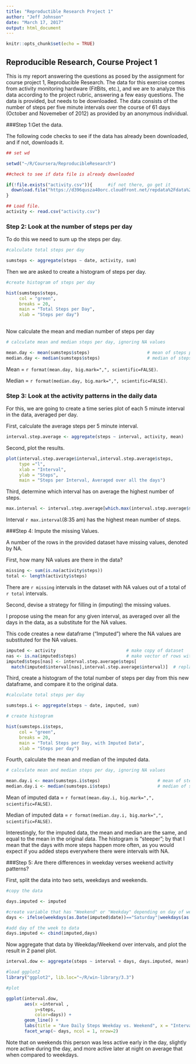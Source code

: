---
title: "Reproductible Research Project 1"
author: "Jeff Johnson"
date: "March 17, 2017"
output: html_document
---

```{r setup, include=FALSE}
knitr::opts_chunk$set(echo = TRUE)
```

## Reproducible Research, Course Project 1

This is my report answering the questions as posed by the assignment for course project 1, Reproducible Research. The data for this exercise comes from activity monitoring hardware (FitBits, etc.), and we are to analyze this data according to the project rubric, answering a few easy questions. The data is provided, but needs to be downloaded. The data consists of the number of steps per five minute intervals over the course of 61 days (October and Novemeber of 2012) as provided by an anonymous individual. 

###Step 1:Get the data.  

The following code checks to see if the data has already been downloaded, and if not, downloads it. 

```{r data}
## set wd 

setwd("~/R/Coursera/ReproducibleResearch")

##check to see if data file is already downloaded

if(!file.exists("activity.csv")){      #if not there, go get it
  download.file("https://d396qusza40orc.cloudfront.net/repdata%2Fdata%2Factivity.zip",activity.csv)                      #download data
}

## Load file. 
activity <- read.csv("activity.csv")

```

### Step 2: Look at the number of steps per day

To do this we need to sum up the steps per day. 

```{r total.steps}
#calculate total steps per day

sumsteps <- aggregate(steps ~ date, activity, sum)
```
Then we are asked to create a histogram of steps per day.
```{r histogram}
#create histogram of steps per day

hist(sumsteps$steps,
     col = "green",
     breaks = 20,
     main = "Total Steps per Day",
     xlab = "Steps per day") 
  
```

Now calculate the mean and median number of steps per day

```{r mean.median.per.day}
# calculate mean and median steps per day, ignoring NA values

mean.day <- mean(sumsteps$steps)                      # mean of steps per day  
median.day <- median(sumsteps$steps)                  # median of steps per dayplot
```
Mean = `r format(mean.day, big.mark=",", scientific=FALSE) `.

Median = `r format(median.day, big.mark=",", scientific=FALSE)`.

### Step 3: Look at the activity patterns in the daily data

For this, we are going to create a time series plot of each 5 minute interval in the data, averaged per day. 

First, calculate the average steps per 5 minute interval.

``` {r interval.step.average}

interval.step.average <- aggregate(steps ~ interval, activity, mean)

```

Second, plot the results. 

``` {r plotdaily}
plot(interval.step.average$interval,interval.step.average$steps, 
     type ="l", 
     xlab = "Interval",
     ylab = "Steps",
     main = "Steps per Interval, Averaged over all the days")

```

Third, determine which interval has on average the highest number of steps.

``` {r  max.interval}

max.interval <- interval.step.average[which.max(interval.step.average$steps),1]

```

Interval `r max.interval `(8:35 am) has the highest mean number of steps. 

###Step 4: Impute the missing Values.

A number of the rows in the provided dataset have missing values, denoted by NA.  

First, how  many NA values are there in the data?

``` {r missing values}
missing <- sum(is.na(activity$steps))
total <- length(activity$steps)
```

There are `r missing ` intervals in the dataset with NA values out of a total of `r total ` intervals.

Second, devise a strategy for filling in (imputing) the missing values. 

I propose using the mean for any given interval, as averaged over all the days in the data, as a substitute for the NA values.  

This code creates a new dataframe ("Imputed") where the NA values are substituted for the NA values.

``` {r imputed}

imputed <- activity                           # make copy of dataset
nas <- is.na(imputed$steps)                   # make vector of rows with NA values
imputed$steps[nas] <- interval.step.average$steps[
  match(imputed$interval[nas],interval.step.average$interval)]  # replace NA values with mean for that interval

```

Third, create a histogram of the total number of steps per day from this new dataframe, and compare it to the original data.

``` {r imputed histogram} 
#calculate total steps per day

sumsteps.i <- aggregate(steps ~ date, imputed, sum)

# create histogram

hist(sumsteps.i$steps,
     col = "green",
     breaks = 20,
     main = "Total Steps per Day, with Imputed Data",
     xlab = "Steps per day") 

```

Fourth, calculate the mean and median of the imputed data. 

```{r mean.median.per.day.imputed }

# calculate mean and median steps per day, ignoring NA values

mean.day.i <- mean(sumsteps.i$steps)                      # mean of steps per day  
median.day.i <- median(sumsteps.i$steps)                  # median of steps per dayplot

```

Mean of imputed data = `r format(mean.day.i, big.mark=",", scientific=FALSE) `.

Median of imputed data = `r format(median.day.i, big.mark=",", scientific=FALSE)`.

Interestingly, for the imputed data, the mean and median are the same, and equal to the mean in the original data. The histogram is "steeper"; by that I mean that the days with more steps happen more often, as you would expect if you added steps everywhere there were intervals with NA.  

###Step 5: Are there differences in weekday verses weekend activity patterns?

First, split the data into two sets, weekdays and weekends.

``` {r day.of.week}
#copy the data

days.imputed <- imputed

#create variable that has "Weekend" or "Weekday" depending on day of week of date
days <- ifelse(weekdays(as.Date(imputed$date))=="Saturday"|weekdays(as.Date(imputed$date))=="Sunday","Weekend","Weekday")

#add day of the week to data
days.imputed <- cbind(imputed,days)

```
  
Now aggregate that data by Weekday/Weekend over intervals, and plot the result in 2 panel plot. 

``` {r weekday.weekend}

interval.dow <- aggregate(steps ~ interval + days, days.imputed, mean) 

#load ggplot2
library("ggplot2", lib.loc="~/R/win-library/3.3")

#plot 

ggplot(interval.dow, 
       aes(x =interval , 
           y=steps,
           color=days)) +
       geom_line() +
       labs(title = "Ave Daily Steps Weekday vs. Weekend", x = "Interval", y = "Total Number of Steps") +
       facet_wrap(~ days, ncol = 1, nrow=2)

```

Note that on weekends this person was less active early in the day, slightly more active during the day, and more active later at night on average that when compared to weekdays.

